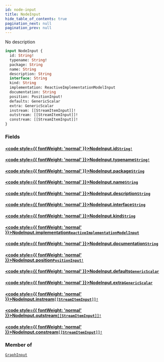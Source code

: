 ```yaml
---
id: node-input
title: NodeInput
hide_table_of_contents: true
pagination_next: null
pagination_prev: null
---
```








No description

```graphql
input NodeInput {
  id: String!
  typename: String!
  package: String
  name: String
  description: String
  interface: String
  kind: String
  implementation: ReactiveImplementationModelInput
  documentation: String
  position: PositionInput!
  defaults: GenericScalar
  extra: GenericScalar
  instream: [[StreamItemInput]]!
  outstream: [[StreamItemInput]]!
  constream: [[StreamItemInput]]!
}
```


### Fields

#### [<code style={{ fontWeight: 'normal' }}>NodeInput.<b>id</b></code>](#)<Bullet />[`String!`](/docs/schemas/fluss/scalars/string) <Badge class="secondary" text="non-null"/> <Badge class="secondary" text="scalar"/>
> 
> 

#### [<code style={{ fontWeight: 'normal' }}>NodeInput.<b>typename</b></code>](#)<Bullet />[`String!`](/docs/schemas/fluss/scalars/string) <Badge class="secondary" text="non-null"/> <Badge class="secondary" text="scalar"/>
> 
> 

#### [<code style={{ fontWeight: 'normal' }}>NodeInput.<b>package</b></code>](#)<Bullet />[`String`](/docs/schemas/fluss/scalars/string) <Badge class="secondary" text="scalar"/>
> 
> 

#### [<code style={{ fontWeight: 'normal' }}>NodeInput.<b>name</b></code>](#)<Bullet />[`String`](/docs/schemas/fluss/scalars/string) <Badge class="secondary" text="scalar"/>
> 
> 

#### [<code style={{ fontWeight: 'normal' }}>NodeInput.<b>description</b></code>](#)<Bullet />[`String`](/docs/schemas/fluss/scalars/string) <Badge class="secondary" text="scalar"/>
> 
> 

#### [<code style={{ fontWeight: 'normal' }}>NodeInput.<b>interface</b></code>](#)<Bullet />[`String`](/docs/schemas/fluss/scalars/string) <Badge class="secondary" text="scalar"/>
> 
> 

#### [<code style={{ fontWeight: 'normal' }}>NodeInput.<b>kind</b></code>](#)<Bullet />[`String`](/docs/schemas/fluss/scalars/string) <Badge class="secondary" text="scalar"/>
> 
> 

#### [<code style={{ fontWeight: 'normal' }}>NodeInput.<b>implementation</b></code>](#)<Bullet />[`ReactiveImplementationModelInput`](/docs/schemas/fluss/enums/reactive-implementation-model-input) <Badge class="secondary" text="enum"/>
> 
> 

#### [<code style={{ fontWeight: 'normal' }}>NodeInput.<b>documentation</b></code>](#)<Bullet />[`String`](/docs/schemas/fluss/scalars/string) <Badge class="secondary" text="scalar"/>
> 
> 

#### [<code style={{ fontWeight: 'normal' }}>NodeInput.<b>position</b></code>](#)<Bullet />[`PositionInput!`](/docs/schemas/fluss/inputs/position-input) <Badge class="secondary" text="non-null"/> <Badge class="secondary" text="input"/>
> 
> 

#### [<code style={{ fontWeight: 'normal' }}>NodeInput.<b>defaults</b></code>](#)<Bullet />[`GenericScalar`](/docs/schemas/fluss/scalars/generic-scalar) <Badge class="secondary" text="scalar"/>
> 
> 

#### [<code style={{ fontWeight: 'normal' }}>NodeInput.<b>extra</b></code>](#)<Bullet />[`GenericScalar`](/docs/schemas/fluss/scalars/generic-scalar) <Badge class="secondary" text="scalar"/>
> 
> 

#### [<code style={{ fontWeight: 'normal' }}>NodeInput.<b>instream</b></code>](#)<Bullet />[`[[StreamItemInput]]!`](/docs/schemas/fluss/inputs/stream-item-input) <Badge class="secondary" text="non-null"/> <Badge class="secondary" text="input"/>
> 
> 

#### [<code style={{ fontWeight: 'normal' }}>NodeInput.<b>outstream</b></code>](#)<Bullet />[`[[StreamItemInput]]!`](/docs/schemas/fluss/inputs/stream-item-input) <Badge class="secondary" text="non-null"/> <Badge class="secondary" text="input"/>
> 
> 

#### [<code style={{ fontWeight: 'normal' }}>NodeInput.<b>constream</b></code>](#)<Bullet />[`[[StreamItemInput]]!`](/docs/schemas/fluss/inputs/stream-item-input) <Badge class="secondary" text="non-null"/> <Badge class="secondary" text="input"/>
> 
> 



### Member of

[`GraphInput`](/docs/schemas/fluss/inputs/graph-input)  <Badge class="secondary" text="input"/>



